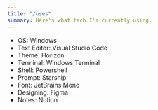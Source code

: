 ```yaml
---
title: "/uses"
summary: Here's what tech I'm currently using.
---
```


- OS: Windows
- Text Editor: Visual Studio Code
- Theme: Horizon
- Terminal: Windows Terminal
- Shell: Powershell
- Prompt: Starship
- Font: JetBrains Mono
- Designing: Figma
- Notes: Notion
